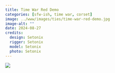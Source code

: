 ```yaml
---
title: Time War Red Demo
categories: [sfw-ish, time war, corset]
image: ../www/images/ties/time-war-red-demo.jpg
image-alt: ""
date: 2024-08-27
credits: 
  design: Setonix
  rigger: Setonix
  model: Setonix
  photo: Setonix
---
```


![](../www/images/ties/time-war-red-demo.jpg)

